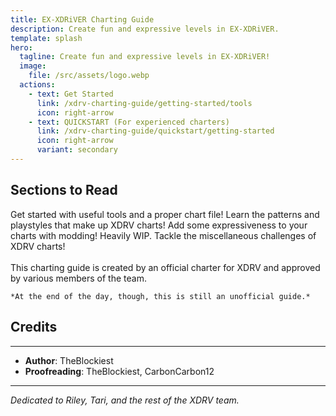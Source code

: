 ```yaml
---
title: EX-XDRiVER Charting Guide
description: Create fun and expressive levels in EX-XDRiVER.
template: splash
hero:
  tagline: Create fun and expressive levels in EX-XDRiVER!
  image:
    file: /src/assets/logo.webp
  actions:
    - text: Get Started
      link: /xdrv-charting-guide/getting-started/tools
      icon: right-arrow
    - text: QUICKSTART (For experienced charters)
      link: /xdrv-charting-guide/quickstart/getting-started
      icon: right-arrow
      variant: secondary
---
```


## Sections to Read

<CardGrid>
	<Card title="Getting Started" icon="rocket">
		Get started with useful tools and a proper chart file!
	</Card>
	<Card title="Patterns" icon="laptop">
		Learn the patterns and playstyles that make up XDRV charts!
	</Card>
	<Card title="Modding" icon="document">
		Add some expressiveness to your charts with modding!
		Heavily WIP.
	</Card>
	<Card title="Miscellaneous" icon="list-format">
		Tackle the miscellaneous challenges of XDRV charts!
	</Card>
</CardGrid>

<br/>
<br/>

<Aside type="tip" title="XDRV Team-Approved!">
	This charting guide is created by an official charter for XDRV and approved by various members of the team.

	*At the end of the day, though, this is still an unofficial guide.*
</Aside>


## Credits

---

- **Author**: TheBlockiest
- **Proofreading**: TheBlockiest, CarbonCarbon12

---

*Dedicated to Riley, Tari, and the rest of the XDRV team.*